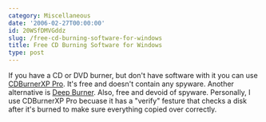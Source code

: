 ```yaml
---
category: Miscellaneous
date: '2006-02-27T00:00:00'
id: 20WSfDMVGddz
slug: /free-cd-burning-software-for-windows
title: Free CD Burning Software for Windows
type: post
---
```


If you have a CD or DVD burner, but don't have software with it you
can use [CDBurnerXP Pro](http://www.cdburnerxp.se/). It's free and
doesn't contain any spyware. Another alternative is
[Deep Burner](http://www.deepburner.com/). Also, free and devoid of
spyware. Personally, I use CDBurnerXP Pro becuase it has a "verify"
festure that checks a disk after it's burned to make sure
everything copied over correctly.